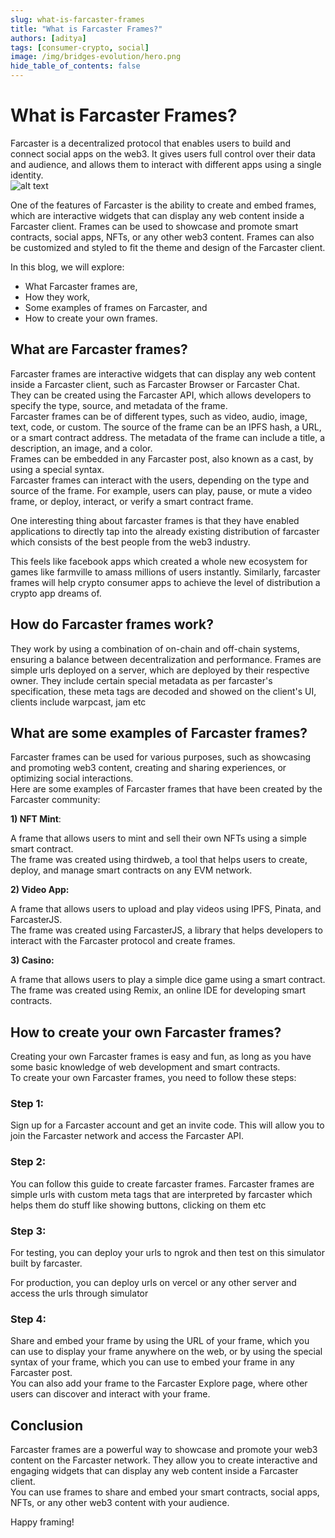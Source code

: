 ```yaml
---
slug: what-is-farcaster-frames
title: "What is Farcaster Frames?"
authors: [aditya]
tags: [consumer-crypto, social]
image: /img/bridges-evolution/hero.png
hide_table_of_contents: false
---
```


# What is Farcaster Frames?

Farcaster is a decentralized protocol that enables users to build and connect social apps on the web3. It gives users full control over their data and audience, and allows them to interact with different apps using a single identity.  
![alt text](/img/farcaster-frames/image.jpeg)

<!--truncate-->

One of the features of Farcaster is the ability to create and embed frames, which are interactive widgets that can display any web content inside a Farcaster client.
Frames can be used to showcase and promote smart contracts, social apps, NFTs, or any other web3 content. Frames can also be customized and styled to fit the theme and design of the Farcaster client.  

In this blog, we will explore:
- What Farcaster frames are,  
- How they work,
- Some examples of frames on Farcaster, and 
- How to create your own frames.

## What are Farcaster frames?

Farcaster frames are interactive widgets that can display any web content inside a Farcaster client, such as Farcaster Browser or Farcaster Chat.  
They can be created using the Farcaster API, which allows developers to specify the type, source, and metadata of the frame.  
Farcaster frames can be of different types, such as video, audio, image, text, code, or custom. The source of the frame can be an IPFS hash, a URL, or a smart contract address. The metadata of the frame can include a title, a description, an image, and a color.  
Frames can be embedded in any Farcaster post, also known as a cast, by using a special syntax.  
Farcaster frames can interact with the users, depending on the type and source of the frame. For example, users can play, pause, or mute a video frame, or deploy, interact, or verify a smart contract frame.  

One interesting thing about farcaster frames is that they have enabled applications to directly tap into the already existing distribution of farcaster which consists of the best people from the web3 industry.

This feels like facebook apps which created a whole new ecosystem for games like farmville to amass millions of users instantly. Similarly, farcaster frames will help crypto consumer apps to achieve the level of distribution a crypto app dreams of.

## How do Farcaster frames work?

They work by using a combination of on-chain and off-chain systems, ensuring a balance between decentralization and performance. Frames are simple urls deployed on a server, which are deployed by their respective owner. They include certain special metadata as per farcaster's specification, these meta tags are decoded and showed on the client's UI, clients include warpcast, jam etc

## What are some examples of Farcaster frames?

Farcaster frames can be used for various purposes, such as showcasing and promoting web3 content, creating and sharing experiences, or optimizing social interactions.  
Here are some examples of Farcaster frames that have been created by the Farcaster community:

**1) NFT Mint**:  

A frame that allows users to mint and sell their own NFTs using a simple smart contract.  
The frame was created using thirdweb, a tool that helps users to create, deploy, and manage smart contracts on any EVM network.   

**2) Video App:**

A frame that allows users to upload and play videos using IPFS, Pinata, and FarcasterJS.  
The frame was created using FarcasterJS, a library that helps developers to interact with the Farcaster protocol and create frames.  

**3) Casino:**   

A frame that allows users to play a simple dice game using a smart contract.  
The frame was created using Remix, an online IDE for developing smart contracts.  

## How to create your own Farcaster frames?  

Creating your own Farcaster frames is easy and fun, as long as you have some basic knowledge of web development and smart contracts.  
To create your own Farcaster frames, you need to follow these steps:  

### Step 1:  

Sign up for a Farcaster account and get an invite code. This will allow you to join the Farcaster network and access the Farcaster API.  

### Step 2:  

You can follow this guide to create farcaster frames. Farcaster frames are simple urls with custom meta tags that are interpreted by farcaster which helps them do stuff like showing buttons, clicking on them etc

### Step 3:   

For testing, you can deploy your urls to ngrok and then test on this simulator built by farcaster.

For production, you can deploy urls on vercel or any other server and access the urls through simulator

### Step 4:  

Share and embed your frame by using the URL of your frame, which you can use to display your frame anywhere on the web, or by using the special syntax of your frame, which you can use to embed your frame in any Farcaster post.   
You can also add your frame to the Farcaster Explore page, where other users can discover and interact with your frame.  

## Conclusion  

Farcaster frames are a powerful way to showcase and promote your web3 content on the Farcaster network. They allow you to create interactive and engaging widgets that can display any web content inside a Farcaster client.  
You can use frames to share and embed your smart contracts, social apps, NFTs, or any other web3 content with your audience.  

Happy framing!